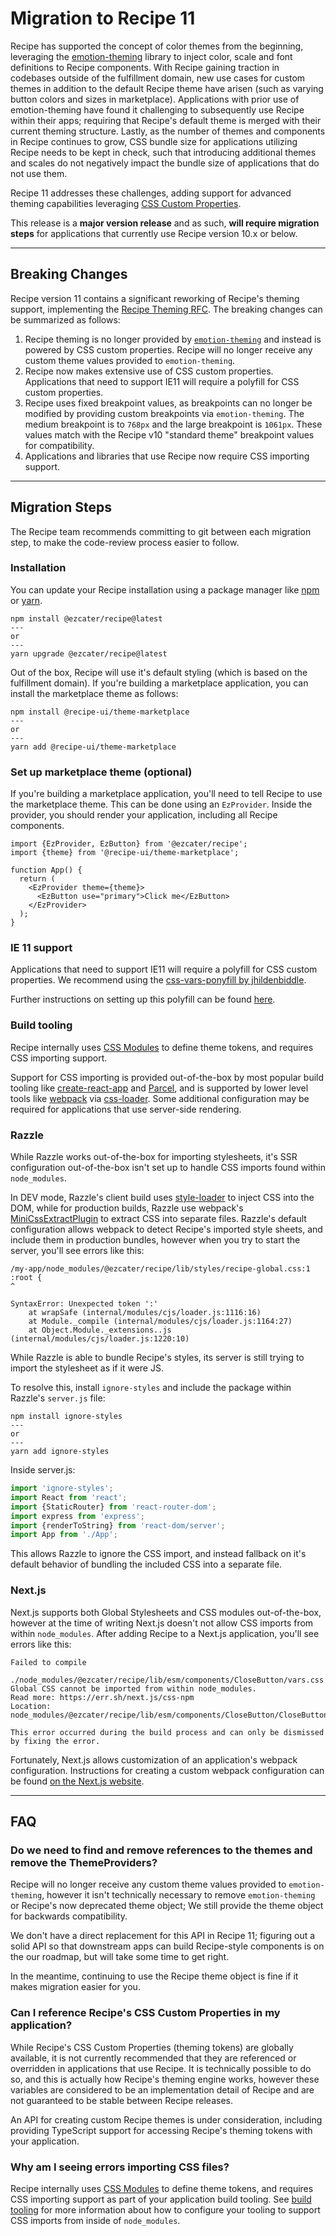 
<Meta title="Guides/Migration/v11" />
<TableOfContents />

# Migration to Recipe 11

Recipe has supported the concept of color themes from the beginning, leveraging the [emotion-theming](https://emotion.sh/docs/theming) library to inject color, scale and font definitions to Recipe components. With Recipe gaining traction in codebases outside of the fulfillment domain, new use cases for custom themes in addition to the default Recipe theme have arisen (such as varying button colors and sizes in marketplace). Applications with prior use of emotion-theming have found it challenging to subsequently use Recipe within their apps; requiring that Recipe's default theme is merged with their current theming structure. Lastly, as the number of themes and components in Recipe continues to grow, CSS bundle size for applications utilizing Recipe needs to be kept in check, such that introducing additional themes and scales do not negatively impact the bundle size of applications that do not use them.

Recipe 11 addresses these challenges, adding support for advanced theming capabilities leveraging [CSS Custom Properties](https://developer.mozilla.org/en-US/docs/Web/CSS/Using_CSS_custom_properties).

This release is a **major version release** and as such, **will require migration steps** for applications that currently use Recipe version 10.x or below.

---

## Breaking Changes

Recipe version 11 contains a significant reworking of Recipe's theming support, implementing the [Recipe Theming RFC](https://github.com/ezcater/recipe/issues/430). The breaking changes can be summarized as follows:

1.  Recipe theming is no longer provided by [`emotion-theming`](https://emotion.sh/docs/theming) and instead is powered by CSS custom properties. Recipe will no longer receive any custom theme values provided to `emotion-theming`.
2.  Recipe now makes extensive use of CSS custom properties. Applications that need to support IE11 will require a polyfill for CSS custom properties.
3.  Recipe uses fixed breakpoint values, as breakpoints can no longer be modified by providing custom breakpoints via `emotion-theming`. The medium breakpoint is to `768px` and the large breakpoint is `1061px`. These values match with the Recipe v10 "standard theme" breakpoint values for compatibility.
4.  Applications and libraries that use Recipe now require CSS importing support.

---

## Migration Steps

The Recipe team recommends committing to git between each migration step, to make the code-review process easier to follow.

### Installation

You can update your Recipe installation using a package manager like [npm](https://docs.npmjs.com/cli/v6/commands/npm) or [yarn](https://classic.yarnpkg.com/lang/en/).

```term
npm install @ezcater/recipe@latest
---
or
---
yarn upgrade @ezcater/recipe@latest
```

Out of the box, Recipe will use it's default styling (which is based on the fulfillment domain). If you're building a marketplace application, you can install the marketplace theme as follows:

```term
npm install @recipe-ui/theme-marketplace
---
or
---
yarn add @recipe-ui/theme-marketplace
```

### Set up marketplace theme (optional)

If you're building a marketplace application, you'll need to tell Recipe to use the marketplace theme. This can be done using an `EzProvider`. Inside the provider, you should render your application, including all Recipe components.

```tsx
import {EzProvider, EzButton} from '@ezcater/recipe';
import {theme} from '@recipe-ui/theme-marketplace';

function App() {
  return (
    <EzProvider theme={theme}>
      <EzButton use="primary">Click me</EzButton>
    </EzProvider>
  );
}
```

### IE 11 support

Applications that need to support IE11 will require a polyfill for CSS custom properties. We recommend using the [css-vars-ponyfill by jhildenbiddle](https://github.com/jhildenbiddle/css-vars-ponyfill).

Further instructions on setting up this polyfill can be found [here](?path=/docs/guides-migration-v8--docs#ie-11-support).

### Build tooling

Recipe internally uses [CSS Modules](https://github.com/css-modules/css-modules) to define theme tokens, and requires CSS importing support.

Support for CSS importing is provided out-of-the-box by most popular build tooling like [create-react-app](https://create-react-app.dev/) and [Parcel](https://parceljs.org/), and is supported by lower level tools like [webpack](https://webpack.js.org/) via [css-loader](https://webpack.js.org/loaders/css-loader/). Some additional configuration may be required for applications that use server-side rendering.

### Razzle

While Razzle works out-of-the-box for importing stylesheets, it's SSR configuration out-of-the-box isn't set up to handle CSS imports found within `node_modules`.

In DEV mode, Razzle's client build uses [style-loader](https://webpack.js.org/loaders/style-loader/) to inject CSS into the DOM, while for production builds, Razzle use webpack's [MiniCssExtractPlugin](https://webpack.js.org/plugins/mini-css-extract-plugin/) to extract CSS into separate files. Razzle's default configuration allows webpack to detect Recipe's imported style sheets, and include them in production bundles, however when you try to start the server, you'll see errors like this:

```term
/my-app/node_modules/@ezcater/recipe/lib/styles/recipe-global.css:1
:root {
^

SyntaxError: Unexpected token ':'
    at wrapSafe (internal/modules/cjs/loader.js:1116:16)
    at Module._compile (internal/modules/cjs/loader.js:1164:27)
    at Object.Module._extensions..js (internal/modules/cjs/loader.js:1220:10)
```

While Razzle is able to bundle Recipe's styles, its server is still trying to import the stylesheet as if it were JS.

To resolve this, install `ignore-styles` and include the package within Razzle's `server.js` file:

```shell
npm install ignore-styles
---
or
---
yarn add ignore-styles
```

Inside server.js:

```js
import 'ignore-styles';
import React from 'react';
import {StaticRouter} from 'react-router-dom';
import express from 'express';
import {renderToString} from 'react-dom/server';
import App from './App';
```

This allows Razzle to ignore the CSS import, and instead fallback on it's default behavior of bundling the included CSS into a separate file.

### Next.js

Next.js supports both Global Stylesheets and CSS modules out-of-the-box, however at the time of writing Next.js doesn't not allow CSS imports from within `node_modules`. After adding Recipe to a Next.js application, you'll see errors like this:

```term
Failed to compile

./node_modules/@ezcater/recipe/lib/esm/components/CloseButton/vars.css
Global CSS cannot be imported from within node_modules.
Read more: https://err.sh/next.js/css-npm
Location: node_modules/@ezcater/recipe/lib/esm/components/CloseButton/CloseButton.styles.js

This error occurred during the build process and can only be dismissed by fixing the error.
```

Fortunately, Next.js allows customization of an application's webpack configuration. Instructions for creating a custom webpack configuration can be found [on the Next.js website](https://nextjs.org/docs/api-reference/next.config.js/custom-webpack-config).

---

## FAQ

### Do we need to find and remove references to the themes and remove the ThemeProviders?

Recipe will no longer receive any custom theme values provided to `emotion-theming`, however it isn't technically necessary to remove `emotion-theming` or Recipe's now deprecated theme object; We still provide the theme object for backwards compatibility.

We don't have a direct replacement for this API in Recipe 11; figuring out a solid API so that downstream apps can build Recipe-style components is on the our roadmap, but will take some time to get right.

In the meantime, continuing to use the Recipe theme object is fine if it makes migration easier for you.

### Can I reference Recipe's CSS Custom Properties in my application?

While Recipe's CSS Custom Properties (theming tokens) are globally available, it is not currently recommended that they are referenced or overridden in applications that use Recipe. It is technically possible to do so, and this is actually how Recipe's theming engine works, however these variables are considered to be an implementation detail of Recipe and are not guaranteed to be stable between Recipe releases.

An API for creating custom Recipe themes is under consideration, including providing TypeScript support for accessing Recipe's theming tokens with your application.

### Why am I seeing errors importing CSS files?

Recipe internally uses [CSS Modules](https://github.com/css-modules/css-modules) to define theme tokens, and requires CSS importing support as part of your application build tooling. See [build tooling](#build-tooling) for more information about how to configure your tooling to support CSS imports from inside of `node_modules`.
